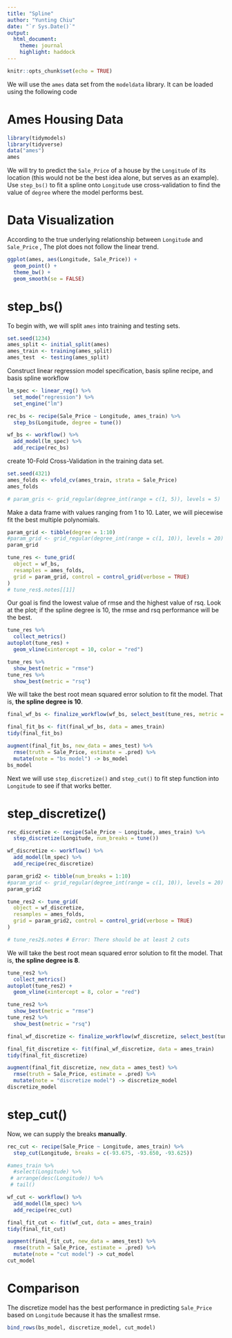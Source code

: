 ```yaml
---
title: "Spline"
author: "Yunting Chiu"
date: "`r Sys.Date()`"
output:
  html_document: 
    theme: journal
    highlight: haddock
---
```

```r
knitr::opts_chunk$set(echo = TRUE)
```
We will use the `ames` data set from the `modeldata` library. It can be loaded using the following code

# Ames Housing Data
```r
library(tidymodels)
library(tidyverse)
data("ames")
ames
```

We will try to predict the `Sale_Price` of a house by the `Longitude` of its location (this would not be the best idea alone, but serves as an example). Use `step_bs()` to fit a spline onto `Longitude` use cross-validation to find the value of `degree` where the model performs best.

# Data Visualization

According to the true underlying relationship between `Longitude` and `Sale_Price` , The plot does not follow the linear trend.
```r
ggplot(ames, aes(Longitude, Sale_Price)) +
  geom_point() +
  theme_bw() +
  geom_smooth(se = FALSE)
```

# step_bs()
To begin with, we will split `ames` into training and testing sets.
```r
set.seed(1234)
ames_split <- initial_split(ames)
ames_train <- training(ames_split)
ames_test  <- testing(ames_split)
```

Construct linear regression model specification, basis spline recipe, and basis spline workflow
```r
lm_spec <- linear_reg() %>%
  set_mode("regression") %>%
  set_engine("lm")

rec_bs <- recipe(Sale_Price ~ Longitude, ames_train) %>%
  step_bs(Longitude, degree = tune())

wf_bs <- workflow() %>%
  add_model(lm_spec) %>%
  add_recipe(rec_bs)
```

create 10-Fold Cross-Validation in the training data set.
```r
set.seed(4321)
ames_folds <- vfold_cv(ames_train, strata = Sale_Price)
ames_folds
```


```r
# param_gris <- grid_regular(degree_int(range = c(1, 5)), levels = 5)
```

Make a data frame with values ranging from 1 to 10. Later, we will piecewise fit the best multiple polynomials.
```r
param_grid <- tibble(degree = 1:10)
#param_grid <- grid_regular(degree_int(range = c(1, 10)), levels = 20)
param_grid
```

```r
tune_res <- tune_grid(
  object = wf_bs,
  resamples = ames_folds,
  grid = param_grid, control = control_grid(verbose = TRUE)
)
# tune_res$.notes[[1]]
```

Our goal is find the lowest value of rmse and the highest value of rsq. Look at the plot; if the spline degree is 10, the rmse and rsq performance will be the best. 
```r
tune_res %>%
  collect_metrics()
autoplot(tune_res) +
  geom_vline(xintercept = 10, color = "red") 
```

```r
tune_res %>%
  show_best(metric = "rmse")
tune_res %>%
  show_best(metric = "rsq")
```

We will take the best root mean squared error solution to fit the model. That is, **the spline degree is 10**.
```r
final_wf_bs <- finalize_workflow(wf_bs, select_best(tune_res, metric = "rmse"))
```

```r
final_fit_bs <- fit(final_wf_bs, data = ames_train)
tidy(final_fit_bs)
```

```r
augment(final_fit_bs, new_data = ames_test) %>%
  rmse(truth = Sale_Price, estimate = .pred) %>%
  mutate(note = "bs model") -> bs_model
bs_model
```


Next we will use `step_discretize()` and `step_cut()` to fit step function into `Longitude` to see if that works better.

# step_discretize()
```r
rec_discretize <- recipe(Sale_Price ~ Longitude, ames_train) %>%
  step_discretize(Longitude, num_breaks = tune())
```

```r
wf_discretize <- workflow() %>%
  add_model(lm_spec) %>%
  add_recipe(rec_discretize)
```

```r
param_grid2 <- tibble(num_breaks = 1:10)
#param_grid <- grid_regular(degree_int(range = c(1, 10)), levels = 20)
param_grid2
```

```r
tune_res2 <- tune_grid(
  object = wf_discretize,
  resamples = ames_folds,
  grid = param_grid2, control = control_grid(verbose = TRUE)
)

# tune_res2$.notes # Error: There should be at least 2 cuts
```

We will take the best root mean squared error solution to fit the model. That is, **the spline degree is 8**.
```r
tune_res2 %>%
  collect_metrics()
autoplot(tune_res2) +
  geom_vline(xintercept = 8, color = "red") 
```

```r
tune_res2 %>%
  show_best(metric = "rmse")
tune_res2 %>%
  show_best(metric = "rsq")
```

```r
final_wf_discretize <- finalize_workflow(wf_discretize, select_best(tune_res2, metric = "rmse"))
```

```r
final_fit_discretize <- fit(final_wf_discretize, data = ames_train)
tidy(final_fit_discretize)
```

```r
augment(final_fit_discretize, new_data = ames_test) %>%
  rmse(truth = Sale_Price, estimate = .pred) %>%
  mutate(note = "discretize model") -> discretize_model
discretize_model
```

# step_cut()

Now, we can supply the breaks **manually**.
```r
rec_cut <- recipe(Sale_Price ~ Longitude, ames_train) %>%
  step_cut(Longitude, breaks = c(-93.675, -93.650, -93.625))

#ames_train %>%
  #select(Longitude) %>%
 # arrange(desc(Longitude)) %>%
 # tail()
```

```r
wf_cut <- workflow() %>%
  add_model(lm_spec) %>%
  add_recipe(rec_cut)
```

```r
final_fit_cut <- fit(wf_cut, data = ames_train)
tidy(final_fit_cut)
```

```r
augment(final_fit_cut, new_data = ames_test) %>%
  rmse(truth = Sale_Price, estimate = .pred) %>%
  mutate(note = "cut model") -> cut_model
cut_model
```
# Comparison

The discretize model has the best performance in predicting `Sale_Price` based on `Longitude` because it has the smallest rmse.
```r
bind_rows(bs_model, discretize_model, cut_model)
```

